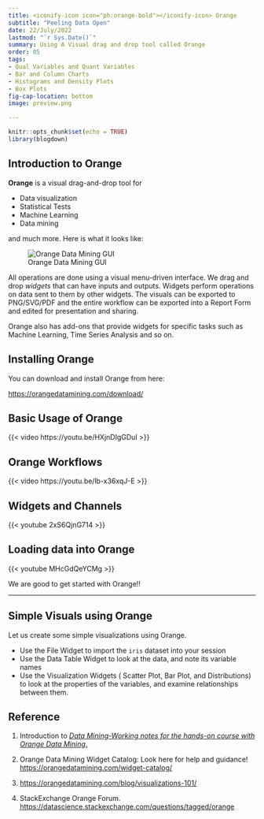 ```yaml
---
title: <iconify-icon icon="ph:orange-bold"></iconify-icon> Orange
subtitle: "Peeling Data Open"
date: 22/July/2022
lastmod: "`r Sys.Date()`"
summary: Using A Visual drag and drop tool called Orange
order: 05
tags:
- Qual Variables and Quant Variables
- Bar and Column Charts
- Histograms and Density Plots
- Box Plots
fig-cap-location: bottom
image: preview.png

---
```


```r
knitr::opts_chunk$set(echo = TRUE)
library(blogdown)
```

## Introduction to Orange

**Orange** is a visual drag-and-drop tool for

- Data visualization  
- Statistical Tests
- Machine Learning  
- Data mining  

and much more. Here is what it looks like:

![Orange Data Mining GUI](https://orangedatamining.com/screenshots/tree-explorative.png){#fig-orange-datamining-gui}

All operations are done using a visual menu-driven interface. We drag and drop *widgets* that can have inputs and outputs. Widgets perform operations on data sent to them by other widgets. 
The visuals can be exported to PNG/SVG/PDF and the entire workflow can be exported into a Report Form and edited for presentation and sharing. 

Orange also has add-ons that provide widgets for specific tasks such as Machine Learning, Time Series Analysis and so on. 

## Installing Orange

You can download and install Orange from here:

<https://orangedatamining.com/download/>


## Basic Usage of Orange

{{< video https://youtu.be/HXjnDIgGDuI >}}
<br>

## Orange Workflows
{{< video https://youtu.be/lb-x36xqJ-E >}}
<br>



## Widgets and Channels

{{< youtube 2xS6QjnG714  >}}
<br>

## Loading data into Orange

{{< youtube MHcGdQeYCMg  >}}
<br>


We are good to get started with Orange!!

---

## Simple Visuals using Orange

Let us create some simple visualizations using Orange. 

- Use the File Widget to import the `iris` dataset into your session
- Use the Data Table Widget to look at the data, and note its variable names
- Use the Visualization Widgets ( Scatter Plot, Bar Plot, and Distributions) to look at the properties of the variables, and examine relationships between them. 

## Reference

1. Introduction to [*Data Mining-Working notes for the hands-on course with Orange Data Mining*.](Interactive Visual Data Mining in Orange - kolkata.pdf)

1. Orange Data Mining Widget Catalog: Look here for help and guidance! <https://orangedatamining.com/widget-catalog/>

1. <https://orangedatamining.com/blog/visualizations-101/>


1. StackExchange Orange Forum. <https://datascience.stackexchange.com/questions/tagged/orange>

